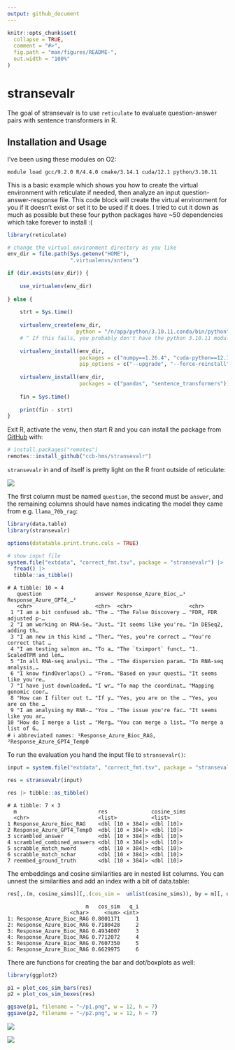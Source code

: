 ```yaml
---
output: github_document
---
```


<!-- README.md is generated from README.Rmd. Please edit that file -->

```r
knitr::opts_chunk$set(
  collapse = TRUE,
  comment = "#>",
  fig.path = "man/figures/README-",
  out.width = "100%"
)
```

# stransevalr

<!-- badges: start -->
<!-- badges: end -->

The goal of stransevalr is to use `reticulate` to evaluate question-answer pairs with sentence transformers in R.


## Installation and Usage

I've been using these modules on O2:

```
module load gcc/9.2.0 R/4.4.0 cmake/3.14.1 cuda/12.1 python/3.10.11
```

This is a basic example which shows you how to create the virtual environment with reticulate if needed, then analyze an input question-answer-response file. This code block will create the virtual environment for you if it doesn't exist or set it to be used if it does. I tried to cut it down as much as possible but these four python packages have ~50 dependencies which take forever to install :(

```r
library(reticulate)

# change the virtual environment directory as you like
env_dir = file.path(Sys.getenv("HOME"),
                    ".virtualenvs/sntenv") 

if (dir.exists(env_dir)) {
  
    use_virtualenv(env_dir)
  
} else {
  
    strt = Sys.time()
    
    virtualenv_create(env_dir,
                      python = "/n/app/python/3.10.11.conda/bin/python")
    # ^ If this fails, you probably don't have the python 3.10.11 module loaded
    
    virtualenv_install(env_dir, 
                       packages = c("numpy==1.26.4", "cuda-python==12.1.0", "torch==2.2.2"),
                       pip_options = c("--upgrade", "--force-reinstall"))
    
    virtualenv_install(env_dir, 
                       packages = c("pandas", "sentence_transformers"))
    
    fin = Sys.time()
    
    print(fin - strt)
}

```

Exit R, activate the venv, then start R and you can install the package from [GitHub](https://github.com/) with:

``` r
# install.packages("remotes")
remotes::install_github("ccb-hms/stransevalr")
```


`stransevalr` in and of itself is pretty light on the R front outside of reticulate:

![](man/figs/deps.png)

The first column must be named `question`, the second must be `answer`, and the remaining columns should have names indicating the model they came from e.g. `llama_70b_rag`:


```r
library(data.table)
library(stransevalr)

options(datatable.print.trunc.cols = TRUE)

# show input file
system.file("extdata", "correct_fmt.tsv", package = "stransevalr") |> 
  fread() |>
  tibble::as_tibble()
```

```
# A tibble: 10 × 4
   question                 answer Response_Azure_Bioc_…¹ Response_Azure_GPT4_…²
   <chr>                    <chr>  <chr>                  <chr>                 
 1 "I am a bit confused ab… "The … "The False Discovery … "FDR, FDR adjusted p-…
 2 "I am working on RNA-Se… "Just… "It seems like you're… "In DESeq2, adding th…
 3 "I am new in this kind … "Ther… "Yes, you're correct … "You're correct that …
 4 "I am testing salmon an… "To a… "The `tximport` funct… "1. ScaledTPM and len…
 5 "In all RNA-seq analysi… "The … "The dispersion param… "In RNA-seq analysis,…
 6 "I know findOverlaps() … "From… "Based on your questi… "It seems like you're…
 7 "I have just downloaded… "I wr… "To map the coordinat… "Mapping genomic coor…
 8 "How can I filter out t… "If y… "Yes, you are on the … "Yes, you are on the …
 9 "I am analysing my RNA-… "You … "The issue you're fac… "It seems like you ar…
10 "How do I merge a list … "Merg… "You can merge a list… "To merge a list of G…
# ℹ abbreviated names: ¹Response_Azure_Bioc_RAG, ²Response_Azure_GPT4_Temp0
```

To run the evaluation you hand the input file to `stransevalr()`:

```r
input = system.file("extdata", "correct_fmt.tsv", package = "stransevalr")

res = stransevalr(input)

res |> tibble::as_tibble()

```

```
# A tibble: 7 × 3
  m                          res              cosine_sims
  <chr>                      <list>           <list>     
1 Response_Azure_Bioc_RAG    <dbl [10 × 384]> <dbl [10]> 
2 Response_Azure_GPT4_Temp0  <dbl [10 × 384]> <dbl [10]> 
3 scrambled_answer           <dbl [10 × 384]> <dbl [10]> 
4 scrambled_combined_answers <dbl [10 × 384]> <dbl [10]> 
5 scrabble_match_nword       <dbl [10 × 384]> <dbl [10]> 
6 scrabble_match_nchar       <dbl [10 × 384]> <dbl [10]> 
7 reembed_ground_truth       <dbl [10 × 384]> <dbl [10]> 
```

The embeddings and cosine similarities are in nested list columns. You can unnest the similarities and add an index with a bit of data.table: 

```r
res[,.(m, cosine_sims)][,.(cos_sim =  unlist(cosine_sims)), by = m][, q_i := 1:.N , by = m] |> head()
```

```
                         m   cos_sim   q_i
                    <char>     <num> <int>
1: Response_Azure_Bioc_RAG 0.8001171     1
2: Response_Azure_Bioc_RAG 0.7180428     2
3: Response_Azure_Bioc_RAG 0.4934007     3
4: Response_Azure_Bioc_RAG 0.7712072     4
5: Response_Azure_Bioc_RAG 0.7607350     5
6: Response_Azure_Bioc_RAG 0.6629975     6

```


There are functions for creating the bar and dot/boxplots as well:

```r
library(ggplot2)

p1 = plot_cos_sim_bars(res)
p2 = plot_cos_sim_boxes(res)

ggsave(p1, filename = "~/p1.png", w = 12, h = 7)
ggsave(p2, filename = "~/p2.png", w = 12, h = 7)
```

![](man/figs/p1.png)

![](man/figs/p2.png)



